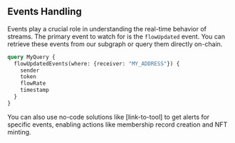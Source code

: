 
## Events Handling

Events play a crucial role in understanding the real-time behavior of streams. The primary event to watch for is the `flowUpdated` event. You can retrieve these events from our subgraph or query them directly on-chain.

```graphql
query MyQuery {
  flowUpdatedEvents(where: {receiver: "MY_ADDRESS"}) {
    sender
    token
    flowRate
    timestamp
  }
}
```

<Callout> You can also use no-code solutions like [link-to-tool] to get alerts for specific events, enabling actions like membership record creation and NFT minting. </Callout>